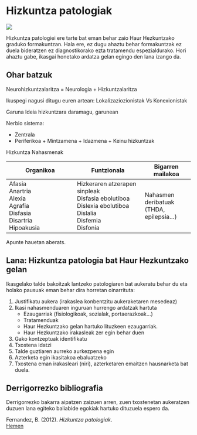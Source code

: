 # Hizkuntza patologiak

[![](https://img.shields.io/badge/Diapoak-patologia-red)](../diapoak/04-Patologiena.pdf)

Hizkuntza patologiei ere tarte bat eman behar zaio Haur Hezkuntzako graduko formakuntzan. Hala ere, ez dugu ahaztu behar formakuntzak ez duela bideratzen ez diagnostikorako ezta tratamendu espezialdurako. Hori ahaztu gabe, ikasgai honetako ardatza gelan egingo den lana izango da.

## Ohar batzuk

Neurohizkuntzalaritza = Neurologia + Hizkuntzalaritza

Ikuspegi nagusi ditugu euren artean: Lokalizaziozionistak Vs Konexionistak

Garuna 
Ideia hizkuntzara daramagu, garunean

Nerbio sistema:

+ Zentrala
+ Periferikoa
        + Mintzamena
        + Idazmena
        + Keinu hizkuntzak


Hizkuntza Nahasmenak

| Organikoa                                                    | Funtzionala                                                  | Bigarren mailakoa                            |
| ------------------------------------------------------------ | ------------------------------------------------------------ | -------------------------------------------- |
| Afasia <br>Anartria <br>Alexia <br>Agrafia <br>Disfasia <br>Disartria <br>Hipoakusia | Hizkeraren atzerapen sinpleak<br> Disfasia ebolutiboa <br>Dislexia ebolutiboa <br>Dislalia <br>Disfemia <br>Disfonia | Nahasmen deribatuak <br>(THDA, epilepsia...) |

Apunte hauetan aberats.


## Lana: Hizkuntza patologia bat Haur Hezkuntzako gelan

Ikasgelako talde bakoitzak lantzeko patologiaren bat aukeratu behar du eta holako pausuak eman behar dira horretan oinarrituta:

1. Justifikatu aukera (irakaslea konbentzitu aukeraketaren mesedeaz)
2. Ikasi nahasmenduaren inguruan hurrengo ardatzak hartuta
    + Ezaugarriak (fisiologikoak, sozialak, portaerazkoak...)
    + Tratamenduak
    + Haur Hezkuntzako gelan hartuko lituzkeen ezaugarriak.
    + Haur Hezkuntzako irakasleak zer egin behar duen
3. Gako kontzeptuak identifikatu
4. Txostena idatzi
5. Talde guztiaren aurreko aurkezpena egin
6. Azterketa egin ikasitakoa ebaluatzeko
7. Txostena eman irakasleari (niri), azterketaren emaitzen hausnarketa bat duela.

## Derrigorrezko bibliografia

Derrigorrezko bakarra aipatzen zaizuen arren, zuen txostenetan aukeratzen duzuen lana egiteko baliabide egokiak hartuko dituzuela espero da.

Fernandez, B. (2012). *Hizkuntza patologiak*.  
[Hemen](../Baliabideak/)
